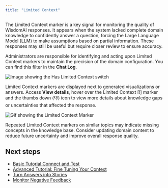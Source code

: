 ```yaml
---
title: "Limited Context"
---
```


The Limited Context marker is a key signal for monitoring the quality of WisdomAI responses. It appears when the system lacked complete domain knowledge to confidently answer a question, forcing the Large Language Model (LLM) to make assumptions based on partial information. These responses may still be useful but require closer review to ensure accuracy.

Administrators are responsible for identifying and acting upon Limited Context markers to maintain the precision of the domain configuration. You can find this filter in the **Chat Log**.

![Image showing the Has Limited Context switch](/images/has-limited-context.png)

Limited Context markers are displayed next to generated visualizations or answers. Access **View details**, hover over the Limited Context [\!] marker and the thumbs down (👎) icon to view more details about knowledge gaps or uncertainties that affected the response.

![Gif showing the Limited Context Marker](/images/Limited-Context-marker.gif)

<Warning>
  Repeated Limited Context markers on similar topics may indicate missing concepts in the knowledge base. Consider updating domain content to reduce future uncertainty and improve overall response quality.
</Warning>

## Next steps

- [Basic Tutorial Connect and Test](/setting-up-wisdom-ai/basic-tutorial-connect-and-test)
- [Advanced Tutorial: Fine Tuning Your Context](/setting-up-wisdom-ai/advanced-tutorial-fine-tuning-your-context)
- [Turn Answers into Stories](/using-wisdom-ai-everyday/turn-answers-into-stories)
- [Monitor Negative Feedback](/setting-up-wisdom-ai/feedback-mechanisms/monitor-negative-feedback)